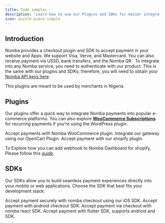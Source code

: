 ```yaml
---
title: Code samples
description: 'Learn how to use our Plugins and SDKs for easier integration'
icon: puzzle-piece-simple
---
```


## Introduction

Nomba provides a checkout plugin and SDK to accept payment in your website and Apps. We support Visa, Verve, and Mastercard. You can also receive payment via USSD, bank transfers, and the Nomba QR. 
To integrate into any Nomba service, you need to authenticate with our product. This is the same with our plugins and SDKs; therefore, you will need to obtain your [Nomba API keys here](/getting-started/dashboard-setup#get-your-api-key).

<Note>
  This plugins are meant to be used by merchants in Nigeria.
</Note>

## Plugins

Our plugins offer a quick way to integrate Nomba payments into popular e-commerce platforms. You can also explore [**WooCommerce Subscriptions**](https://woocommerce.com/products/woocommerce-subscriptions/) for recurring payments if you're using the WordPress plugin.

<CardGroup cols={2}>
  <Card
    title="WooCommerce"
    icon="wordpress-simple"
    href="https://wordpress.org/plugins/wc-nomba-gateway/#installation"
  >
    Accept payments with Nomba WooCommerce plugin.
  </Card>
  <Card
    title="OpenCart"
    icon="opencart"
    href="https://www.opencart.com/index.php?route=marketplace/extension/info&extension_id=46842&filter_search=nomba&filter_category_id=3&filter_license=0"
  >
    Integrate our gateway using our OpenCart Plugin.
  </Card>
  <Card
    title="Shopify"
    icon="shopify"
    href="https://apps.shopify.com/nomba-gateway"
  >
    Accept payment with our shopify plugin.
  </Card>
</CardGroup>

To Explore how you can add webhook to Nomba Dashboard for shopify, Please follow this [guide](support/guides/add-shopify-webhook-url).

## SDKs
Our SDKs allow you to build seamless payment experiences directly into your mobile or web applications. Choose the SDK that best fits your development stack:

<CardGroup cols={2}>
  <Card
    title="IOS SDK"
    icon="app-store-ios"
    href="https://github.com/kudi-inc/nomba-ios-sdk"
  >
    Accept payment securely with nomba checkout using our iOS SDK.
  </Card>
  <Card
    title="Android SDK"
    icon="android"
    href="https://github.com/kudi-inc/nomba-android-sdk"
  >
    Accept payment with android checkout SDK.
  </Card>
  <Card
    title="React SDK"
    icon="react"
    href="https://www.npmjs.com/package/react-nomba-checkout-sdk"
  >
    Accept payment via checkout with nomba react SDK.
  </Card>
  <Card
    title="Flutter SDK"
    icon="flutter"
    href="https://pub.dev/packages/nomba_flutter"
  >
    Accept payment with flutter SDK, supports android and SDK.
  </Card>
</CardGroup>

